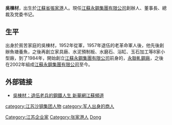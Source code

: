 '''吳棟材'''{{BD|1936年}}，出生於[[江蘇省|江蘇省]][[張家港|張家港]]人。現任[[江蘇永鋼集團有限公司|江蘇永鋼集團有限公司]]創辦人、董事長、總裁及党委书记。

==生平==
出身於貧苦家庭的吳棟材，1952年從軍，1957年退伍的老革命軍人後，他先後創辦魚塘養魚，之後再創立家具廠、水泥預制板、水磨石、浴缸、玉石加工等8家小型廠，到了1984年，開始創立[[江蘇永鋼集團有限公司|江蘇永鋼集團有限公司]]前身的，[[永聯軋鋼廠|永聯軋鋼廠]]，之後在2002年組成[[江蘇永鋼集團有限公司|江蘇永鋼集團有限公司]]至今。

==外部链接==
*[https://web.archive.org/web/20111016053926/http://zjg.js.xinhuanet.com/2011-07/16/content_23712895.htm 吳棟材：退伍老兵的鋼鐵人生 新華網江蘇頻道]

{{DEFAULTSORT:Wu dongcai}}
[[Category:江苏企业家|Category:江苏企业家]]
[[category:江苏沙钢集团人物|category:江苏沙钢集团人物]]
[[category:军人出身的商人|category:军人出身的商人]]
[[Category:张家港人|Category:张家港人]]
[[Category:吴姓|Dong]]
{{china-bio-stub}}
